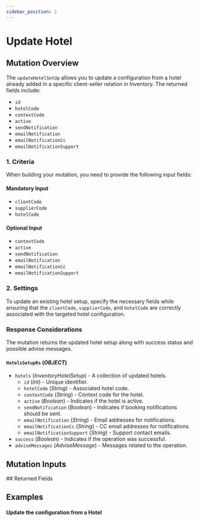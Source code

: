 ```yaml
---
sidebar_position: 2
---
```





# Update Hotel

## Mutation Overview

The `updateHotelSetUp` allows you to update a configuration from a hotel already added in a specific client-seller relation in Inventory. The returned fields include:

* `id`
* `hotelCode`
* `contextCode`
* `active`
* `sendNotification`
* `emailNotification`
* `emailNotificationCc`
* `emailNotificationSupport`

### 1. Criteria

When building your mutation, you need to provide the following input fields:

#### Mandatory Input
* `clientCode`
* `supplierCode`
* `hotelCode`

#### Optional Input
* `contextCode`
* `active`
* `sendNotification`
* `emailNotification`
* `emailNotificationCc`
* `emailNotificationSupport`

### 2. Settings

To update an existing hotel setup, specify the necessary fields while ensuring that the `clientCode`, `supplierCode`, and `hotelCode` are correctly associated with the targeted hotel configuration.

### Response Considerations

The mutation returns the updated hotel setup along with success status and possible advise messages.

#### `HotelsSetupRs` (*OBJECT*)
* `hotels` (*InventoryHotelSetup*) - A collection of updated hotels.
    * `id` (*Int*) - Unique identifier.
    * `hotelCode` (*String*) - Associated hotel code.
    * `contextCode` (*String*) - Context code for the hotel.
    * `active` (*Boolean*) - Indicates if the hotel is active.
    * `sendNotification` (*Boolean*) - Indicates if booking notifications should be sent.
    * `emailNotification` (*String*) - Email addresses for notifications.
    * `emailNotificationCc` (*String*) - CC email addresses for notifications.
    * `emailNotificationSupport` (*String*) - Support contact emails.
* `success` (*Boolean*) - Indicates if the operation was successful.
* `adviseMessages` (*AdviseMessage*) - Messages related to the operation.


## Mutation Inputs

<InventoryHotelsSetupUpdateInput />
## Returned Fields

<HotelsSetupRs />


## Examples

#### Update the configuration from a Hotel

<GraphqlSample query={updateHotelSetUpMutation} variables={updateHotelSetUpVariables} />